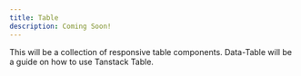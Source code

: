 ```yaml
---
title: Table
description: Coming Soon!
---
```


This will be a collection of responsive table components. Data-Table will be a guide on how to use Tanstack Table.